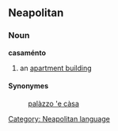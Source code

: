 ==Neapolitan==
===Noun===
'''casaménto'''
#an [[apartment building]]

====Synonymes====
:[[palàzzo 'e càsa]]

[[Category: Neapolitan language]]